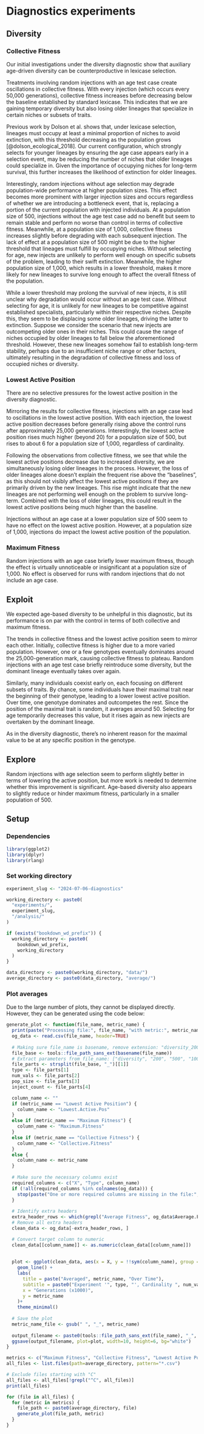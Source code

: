 # Diagnostics experiments

## Diversity 

### Collective Fitness
Our initial investigations under the diversity diagnostic show that auxiliary age-driven diversity can be counterproductive in lexicase selection.

Treatments involving random injections with an age test case create oscillations in collective fitness. With every injection (which occurs every 
50,000 generations), collective fitness increases before decreasing below the baseline established by standard lexicase. This indicates that we are 
gaining temporary diversity but also losing older lineages that specialize in certain niches or subsets of traits.

Previous work by Dolson et al. shows that, under lexicase selection, lineages must occupy at least a minimal proportion of niches to avoid extinction, 
with this threshold decreasing as the population grows [@dolson_ecological_2018]. Our current configuration, which strongly selects for younger lineages by ensuring 
the age case appears early in a selection event, may be reducing the number of niches that older lineages could specialize in. Given the importance of
occupying niches for long-term survival, this further increases the likelihood of extinction for older lineages. 

Interestingly, random injections without age selection may degrade population-wide performance at higher population sizes. This effect becomes more 
prominent with larger injection sizes and occurs regardless of whether we are introducing a bottleneck event, that is, replacing a portion of the 
current population with injected individuals. At a population size of 500, injections without the age test case add no benefit but seem to remain 
stable and perform no worse than control in terms of collective fitness. Meanwhile, at a population size of 1,000, collective fitness increases 
slightly before degrading with each subsequent injection. The lack of effect at a population size of 500 might be due to the higher threshold that 
lineages must fulfill by occupying niches. Without selecting for age, new injects are unlikely to perform well enough on specific subsets of the 
problem, leading to their swift extinction. Meanwhile, the higher population size of 1,000, which results in a lower threshold, makes it more likely 
for new lineages to survive long enough to affect the overall fitness of the population.

While a lower threshold may prolong the survival of new injects, it is still unclear why degradation would occur without an age test case. 
Without selecting for age, it is unlikely for new lineages to be competitive against established specialists, particularly within their respective 
niches. Despite this, they seem to be displacing some older lineages, driving the latter to extinction. Suppose we consider the scenario that new 
injects are outcompeting older ones in their niches. This could cause the range of niches occupied by older lineages to fall below the 
aforementioned threshold. However, these new lineages somehow fail to establish long-term stability, perhaps due to an insufficient niche range 
or other factors, ultimately resulting in the degradation of collective fitness and loss of occupied niches or diversity.

### Lowest Active Position
There are no selective pressures for the lowest active position in the diversity diagnostic.

Mirroring the results for collective fitness, injections with an age case lead to oscillations in the lowest active position. With each injection, 
the lowest active position decreases before generally rising above the control runs after approximately 25,000 generations. 
Interestingly, the lowest active position rises much higher (beyond 20) for a population size of 500, but rises to about 6 for a population size 
of 1,000, regardless of cardinality.

Following the observations from collective fitness, we see that while the lowest active positions decrease due to increased diversity, we are 
simultaneously losing older lineages in the process. However, the loss of older lineages alone doesn't explain the frequent rise above the "baselines", as this 
should not visibly affect the lowest active positions if they are primarily driven by the new lineages. This rise might indicate that the new 
lineages are not performing well enough on the problem to survive long-term. Combined with the loss of older lineages, this could result in the 
lowest active positions being much higher than the baseline.

Injections without an age case at a lower population size of 500 seem to have no effect on the lowest active position. 
However, at a population size of 1,000, injections do impact the lowest active position of the population.

### Maximum Fitness
Random injections with an age case briefly lower maximum fitness, though the effect is virtually unnoticeable or insignificant at a population 
size of 1,000. No effect is observed for runs with random injections that do not include an age case.

## Exploit
We expected age-based diversity to be unhelpful in this diagnostic, but its performance is on par with the control in terms of both collective 
and maximum fitness.

The trends in collective fitness and the lowest active position seem to mirror each other. Initially, collective fitness is higher due to a more 
varied population. However, one or a few genotypes eventually dominates around the 25,000-generation mark, causing collective fitness to plateau. Random 
injections with an age test case briefly reintroduce some diversity, but the dominant lineage eventually takes over again.

Similarly, many individuals coexist early on, each focusing on different subsets of traits. By chance, some individuals have their maximal trait 
near the beginning of their genotype, leading to a lower lowest active position. Over time, one genotype dominates and 
outcompetes the rest. Since the position of the maximal trait is random, it averages around 50. Selecting for age temporarily decreases this 
value, but it rises again as new injects are overtaken by the dominant lineage.

As in the diversity diagnostic, there’s no inherent reason for the maximal value to be at any specific position in the genotype.

## Explore
Random injections with age selection seem to perform slightly better in terms of lowering the active position, but more work is needed to 
determine whether this improvement is significant. Age-based diversity also appears to slightly reduce or hinder maximum fitness, particularly in a 
smaller population of 500.

## Setup

### Dependencies
```{r}
library(ggplot2)
library(dplyr)
library(rlang)
```

### Set working directory
```{r}
experiment_slug <- "2024-07-06-diagnostics"

working_directory <- paste0(
  "experiments/",
  experiment_slug,
  "/analysis/"
)

if (exists("bookdown_wd_prefix")) {
  working_directory <- paste0(
    bookdown_wd_prefix,
    working_directory
  )
}

data_directory <- paste0(working_directory, "data/")
average_directory <- paste0(data_directory, "average/")
```

### Plot averages
Due to the large number of plots, they cannot be displayed directly. However, they can be generated using the code below:
 
```{r, eval=FALSE}
generate_plot <- function(file_name, metric_name) {
  print(paste("Processing file:", file_name, "with metric:", metric_name))
  og_data <- read.csv(file_name, header=TRUE)
  
  # Making sure file_name is basename, remove extension: "diversity_200_500_100"
  file_base <- tools::file_path_sans_ext(basename(file_name))
  # Extract parameters from file_name: ["diversity", "200", "500", "100"]
  file_parts <- strsplit(file_base, "_")[[1]]
  type <- file_parts[1]
  num_vals <- file_parts[2]
  pop_size <- file_parts[3]
  inject_count <- file_parts[4]

  column_name <- ""
  if (metric_name == "Lowest Active Position") {
    column_name <- "Lowest.Active.Pos"
  }
  else if (metric_name == "Maximum Fitness") {
    column_name <- "Maximum.Fitness"
  }
  else if (metric_name == "Collective Fitness") {
    column_name <- "Collective.Fitness"
  }
  else {
    column_name <- metric_name
  }
  
  # Make sure the necessary columns exist
  required_columns <- c("X", "Type", column_name)
  if (!all(required_columns %in% colnames(og_data))) {
    stop(paste("One or more required columns are missing in the file:", file_name))
  }
  
  # Identify extra headers
  extra_header_rows <- which(grepl("Average Fitness", og_data$Average.Fitness))
  # Remove all extra headers
  clean_data <- og_data[-extra_header_rows, ]

  # Convert target column to numeric
  clean_data[[column_name]] <- as.numeric(clean_data[[column_name]])
  
  
  plot <- ggplot(clean_data, aes(x = X, y = !!sym(column_name), group = Type, color = Type)) +
    geom_line() +
    labs(
      title = paste("Averaged", metric_name, "Over Time"),
      subtitle = paste0("Experiment '", type, "', Cardinality ", num_vals, ", Pop. Size ", pop_size, ", Inject Size ", inject_count),
      x = "Generations (x1000)",
      y = metric_name
    )+
    theme_minimal()
  
  # Save the plot
  metric_name_file <- gsub(" ", "_", metric_name)
  
  output_filename <- paste0(tools::file_path_sans_ext(file_name), "_", metric_name_file, "_plot.png")
  ggsave(output_filename, plot=plot, width=10, height=6, bg="white")
}

metrics <- c("Maximum Fitness", "Collective Fitness", "Lowest Active Position")
all_files <- list.files(path=average_directory, pattern="*.csv")

# Exclude files starting with "C"
all_files <- all_files[!grepl("^C", all_files)]
print(all_files)

for (file in all_files) {
  for (metric in metrics) {
    file_path <- paste0(average_directory, file)
    generate_plot(file_path, metric)
  }
}
```